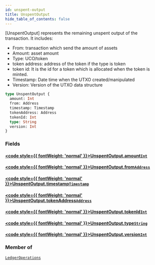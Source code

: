 ```yaml
---
id: unspent-output
title: UnspentOutput
hide_table_of_contents: false
---
```








[UnspentOutput] represents the remaining unspent output of the transaction.
It includes:
- From: transaction which send the amount of assets
- Amount: asset amount
- Type: UCO/token
- token address: address of the token if the type is token
- token id: It is the id for a token which is allocated when the token is minted.
- Timestamp: Date time when the UTXO created/manipulated
- Version: Version of the UTXO data structure

```graphql
type UnspentOutput {
  amount: Int
  from: Address
  timestamp: Timestamp
  tokenAddress: Address
  tokenId: Int
  type: String
  version: Int
}
```


### Fields

#### [<code style={{ fontWeight: 'normal' }}>UnspentOutput.<b>amount</b></code>](#)<Bullet />[`Int`](/build/api/schema/scalars/int) <Badge class="secondary" text="scalar"/>
> 
> 

#### [<code style={{ fontWeight: 'normal' }}>UnspentOutput.<b>from</b></code>](#)<Bullet />[`Address`](/build/api/schema/scalars/address) <Badge class="secondary" text="scalar"/>
> 
> 

#### [<code style={{ fontWeight: 'normal' }}>UnspentOutput.<b>timestamp</b></code>](#)<Bullet />[`Timestamp`](/build/api/schema/scalars/timestamp) <Badge class="secondary" text="scalar"/>
> 
> 

#### [<code style={{ fontWeight: 'normal' }}>UnspentOutput.<b>tokenAddress</b></code>](#)<Bullet />[`Address`](/build/api/schema/scalars/address) <Badge class="secondary" text="scalar"/>
> 
> 

#### [<code style={{ fontWeight: 'normal' }}>UnspentOutput.<b>tokenId</b></code>](#)<Bullet />[`Int`](/build/api/schema/scalars/int) <Badge class="secondary" text="scalar"/>
> 
> 

#### [<code style={{ fontWeight: 'normal' }}>UnspentOutput.<b>type</b></code>](#)<Bullet />[`String`](/build/api/schema/scalars/string) <Badge class="secondary" text="scalar"/>
> 
> 

#### [<code style={{ fontWeight: 'normal' }}>UnspentOutput.<b>version</b></code>](#)<Bullet />[`Int`](/build/api/schema/scalars/int) <Badge class="secondary" text="scalar"/>
> 
> 



### Member of

[`LedgerOperations`](/build/api/schema/objects/ledger-operations)  <Badge class="secondary" text="object"/>



